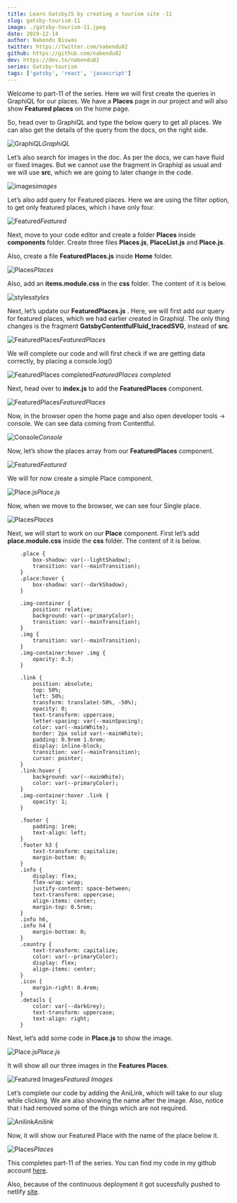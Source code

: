 ```yaml
---
title: Learn GatsbyJS by creating a tourism site -11
slug: gatsby-tourism-11
image: ./gatsby-tourism-11.jpeg
date: 2019-12-14
author: Nabendu Biswas
twitter: https://twitter.com/nabendu82
github: https://github.com/nabendu82
dev: https://dev.to/nabendu82
series: Gatsby-tourism
tags: ['gatsby', 'react', 'javascript']
---
```


Welcome to part-11 of the series. Here we will first create the queries in GraphiQL for our places. We have a **Places** page in our project and will also show **Featured places** on the home page.

So, head over to GraphiQL and type the below query to get all places. We can also get the details of the query from the docs, on the right side.

![GraphiQL](https://ik.imagekit.io/thewebdev/GatsbyTourism/11/1_gZBxXNaVYL.png)*GraphiQL*

Let’s also search for images in the doc. As per the docs, we can have fluid or fixed images. But we cannot use the fragment in Graphiql as usual and we will use **src**, which we are going to later change in the code.

![images](https://ik.imagekit.io/thewebdev/GatsbyTourism/11/2_lCu7LNEPrU.png)*images*

Let’s also add query for Featured places. Here we are using the filter option, to get only featured places, which i have only four.

![Featured](https://ik.imagekit.io/thewebdev/GatsbyTourism/11/3_j_bItwOhp.png)*Featured*

Next, move to your code editor and create a folder **Places** inside **components** folder. Create three files **Places.js**, **PlaceList.js** and **Place.js**.

Also, create a file **FeaturedPlaces.js** inside **Home** folder.

![Places](https://ik.imagekit.io/thewebdev/GatsbyTourism/11/4_uOi9iBNYp.png)*Places*

Also, add an **items.module.css** in the **css** folder. The content of it is below.

![styles](https://ik.imagekit.io/thewebdev/GatsbyTourism/11/5_LwsN4Vt9Z8.png)*styles*

Next, let’s update our **FeaturedPlaces.js** . Here, we will first add our query for featured places, which we had earlier created in Graphiql. The only thing changes is the fragment **GatsbyContentfulFluid_tracedSVG**, instead of **src**.

![FeaturedPlaces](https://ik.imagekit.io/thewebdev/GatsbyTourism/11/6_-rR2b7OSq-.png)*FeaturedPlaces*

We will complete our code and will first check if we are getting data correctly, by placing a console.log()

![FeaturedPlaces completed](https://ik.imagekit.io/thewebdev/GatsbyTourism/11/7_ICy2U2KYR.png)*FeaturedPlaces completed*

Next, head over to **index.js** to add the **FeaturedPlaces** component.

![FeaturedPlaces](https://ik.imagekit.io/thewebdev/GatsbyTourism/11/8_htiA9MHLsp.png)*FeaturedPlaces*

Now, in the browser open the home page and also open developer tools -> console. We can see data coming from Contentful.

![Console](https://ik.imagekit.io/thewebdev/GatsbyTourism/11/9_PQsGqwglN.png)*Console*

Now, let’s show the places array from our **FeaturedPlaces** component.

![Featured](https://ik.imagekit.io/thewebdev/GatsbyTourism/11/10_no9-OuEch.png)*Featured*

We will for now create a simple Place component.

![Place.js](https://ik.imagekit.io/thewebdev/GatsbyTourism/11/11_44cdxCoXU.png)*Place.js*

Now, when we move to the browser, we can see four Single place.

![Places](https://ik.imagekit.io/thewebdev/GatsbyTourism/11/12_rtiEvg5dNl.png)*Places*

Next, we will start to work on our **Place** component. First let’s add **place.module.css** inside the **css** folder. The content of it is below.

<div className={styles.code__block}>

```
    .place {
        box-shadow: var(--lightShadow);
        transition: var(--mainTransition);
    }
    .place:hover {
        box-shadow: var(--darkShadow);
    }

    .img-container {
        position: relative;
        background: var(--primaryColor);
        transition: var(--mainTransition);
    }
    .img {
        transition: var(--mainTransition);
    }
    .img-container:hover .img {
        opacity: 0.3;
    }

    .link {
        position: absolute;
        top: 50%;
        left: 50%;
        transform: translate(-50%, -50%);
        opacity: 0;
        text-transform: uppercase;
        letter-spacing: var(--mainSpacing);
        color: var(--mainWhite);
        border: 2px solid var(--mainWhite);
        padding: 0.9rem 1.6rem;
        display: inline-block;
        transition: var(--mainTransition);
        cursor: pointer;
    }
    .link:hover {
        background: var(--mainWhite);
        color: var(--primaryColor);
    }
    .img-container:hover .link {
        opacity: 1;
    }

    .footer {
        padding: 1rem;
        text-align: left;
    }
    .footer h3 {
        text-transform: capitalize;
        margin-bottom: 0;
    }
    .info {
        display: flex;
        flex-wrap: wrap;
        justify-content: space-between;
        text-transform: uppercase;
        align-items: center;
        margin-top: 0.5rem;
    }
    .info h6,
    .info h4 {
        margin-bottom: 0;
    }
    .country {
        text-transform: capitalize;
        color: var(--primaryColor);
        display: flex;
        align-items: center;
    }
    .icon {
        margin-right: 0.4rem;
    }
    .details {
        color: var(--darkGrey);
        text-transform: uppercase;
        text-align: right;
    }
```

</div>

Next, let’s add some code in **Place.js** to show the image.

![Place.js](https://ik.imagekit.io/thewebdev/GatsbyTourism/11/13_jgE4NVJPkJ.png)*Place.js*

It will show all our three images in the **Features Places**.

![Featured Images](https://ik.imagekit.io/thewebdev/GatsbyTourism/11/14_J4RTwu9cAn.png)*Featured Images*

Let’s complete our code by adding the AniLink, which will take to our slug while clicking. We are also showing the name after the image. Also, notice that i had removed some of the things which are not required.

![Anilink](https://ik.imagekit.io/thewebdev/GatsbyTourism/11/15_VPScogXuAh.png)*Anilink*

Now, it will show our Featured Place with the name of the place below it.

![Places](https://ik.imagekit.io/thewebdev/GatsbyTourism/11/16_DzWpaYeLi.png)*Places*

This completes part-11 of the series. You can find my code in my github account [here](https://github.com/nabendu82/gatsbyTourism).

Also, because of the continuous deployment it got sucessfully pushed to netlify [site](https://amazinghampi.netlify.com/).
